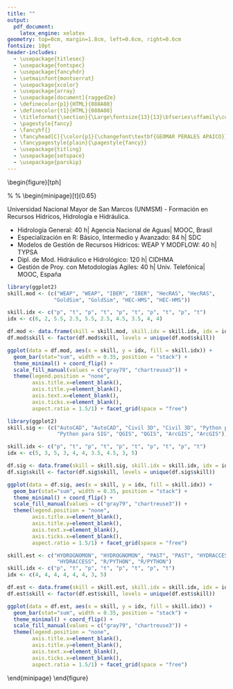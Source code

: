 ```yaml
---
title: ""
output:
  pdf_document:
    latex_engine: xelatex
geometry: top=0cm, margin=1.8cm, left=0.6cm, right=0.6cm
fontsize: 10pt
header-includes:
  - \usepackage{titlesec}
  - \usepackage{fontspec}
  - \usepackage{fancyhdr}
  - \setmainfont{montserrat}
  - \usepackage{xcolor}
  - \usepackage{array}
  - \usepackage[document]{ragged2e}
  - \definecolor{p1}{HTML}{088A08}
  - \definecolor{t1}{HTML}{088A08}
  - \titleformat{\section}{\Large\fontsize{13}{13}\bfseries\sffamily\color{t1}}{}{0pt}{}
  - \pagestyle{fancy}
  - \fancyhf{}
  - \fancyhead[C]{\color{p1}{\changefont\textbf{GEOMAR PERALES APAICO}}}
  - \fancypagestyle{plain}{\pagestyle{fancy}}
  - \usepackage{titling}
  - \usepackage{setspace}
  - \usepackage{parskip}
---
```

\newcommand{\changefont}{%
    \fontsize{16}{9}\selectfont
}

\newpage

\begin{figure}[tph]
\begin{minipage}[t]{0.3\textwidth}
  \centering
  \vspace*{-6\baselineskip}
\includegraphics[width=5.0cm]{images/gperales.jpg}
  \section{PERFIL\vspace{-0.35em}}
  \justify

Estoy enfocado a las áreas de Hidrología, Hidráulica y Recursos Hídricos, tengo 
buen desempeño para el trabajo en equipo y la mejora continua.
\setlength\parskip{1em}

Tengo capacidades técnicas en: Hidrología, procesando y analizando datos usando R,
Python y Excel; En Recursos hídricos, recopilando y procesando información hídrica;
en Hidráulica, desarrollando modelos de simulación.

\setlength\parskip{1em}

Uno de mis objetivos es cursar la maestría de Hidroinformática en Delft (Holanda),
para lo cual llevo una preparación autodidacta técnica, cultural y bilingüe.

  \subsection{IDIOMAS\vspace{0em}}

\textcolor{darkgray}{\textbf{Español - nativo}\vfill\vspace{-1mm}}
\textcolor{darkgray}{\textbf{Quechua - Básico (en proceso)}\vfill\vspace{-1mm}}
\textcolor{darkgray}{\textbf{Inglés- Básico (en proceso)}\vfill\vspace{-1mm}}

  \subsection{REFERENCIAS\vspace{0em}}

\raggedright
{Ing. Gustavo Atúncar\vfill\vspace{-3mm}}
{Esp. de Hidrología e Hidráulica\vfill\vspace{-3mm}}
{Cel. N° 939272465\vfill\vspace{0mm}}

{Ing. Yonatan Bustamante\vfill\vspace{-3mm}}
{Esp. de Hidrología e Hidráulica\vfill\vspace{-3mm}}
{Cel. N° 982267689\vfill\vspace{0mm}}

{Ing. Elvis Castro\vfill\vspace{-3mm}}
{Jefe de Recursos Hídricos, SRK\vfill\vspace{-3mm}}
{Cel. N° 956302303\vfill\vspace{0mm}}


\vspace{1mm}

  \end{minipage}
  %
  \hfill
  %
  \begin{minipage}[t]{0.65\textwidth}
  \justify
  \vspace*{-6\baselineskip}

\section{TITULACIÓN UNIVERSITARIA\vspace{-0.35em}}

\textcolor{black}{\textbf{Bachiller en Ing. Mecánica de Fluidos | Marzo - 2020}}
\vspace{1.3mm}\vfill
\textcolor{black}{\textbf{Formación en Ing. Mecánica de Fluidos | Julio - 2019}}
\vspace{1.3mm}\vfill
Universidad Nacional Mayor de San Marcos (UNMSM)
\vspace{0.6mm}\vfill
- Formación en Recursos Hídricos, Hidrología e Hidráulica.
\vspace{0.6mm}\vfill

\section{FORMACIÓN COMPLEMENTARIA\vspace{-0.35em}}

- Hidrología General: 40 h| Agencia Nacional de Aguas| MOOC, Brasil\vspace{0.7mm}\vfill
- Especialización en R: Básico, Intermedio y Avanzado: 84 h| SDC\vspace{0.7mm}\vfill
- Modelos de Gestión de Recursos Hídricos: WEAP Y MODFLOW: 40 h| TYPSA\vspace{0.7mm}\vfill
- Dipl. de Mod. Hidráulico e Hidrológico: 120 h| CIDHMA\vspace{0.7mm}\vfill
- Gestión de Proy. con Metodologías Agiles: 40 h| Univ. Telefónica| MOOC, España\vspace{0.7mm}

\section{SKILLS\vspace{-0.35em}}

\textcolor{black}{\textbf{MODELAMIENTO}}

```r
library(ggplot2)
skill.mod <- (c("WEAP", "WEAP", "IBER", "IBER", "HecRAS", "HecRAS",
               "GoldSim", "GoldSim", "HEC-HMS", "HEC-HMS"))

skill.idx <- c("p", "t", "p", "t", "p", "t", "p", "t", "p", "t")
idx <- c(6, 2, 5.5, 2.5, 5.5, 2.5, 4.5, 3.5, 4, 4)

df.mod <- data.frame(skill = skill.mod, skill.idx = skill.idx, idx = idx)
df.mod$skill <- factor(df.mod$skill, levels = unique(df.mod$skill))

ggplot(data = df.mod, aes(x = skill, y = idx, fill = skill.idx)) +
  geom_bar(stat="sum", width = 0.35, position = "stack") +
  theme_minimal() + coord_flip() +
  scale_fill_manual(values = c("gray79", "chartreuse3")) +
  theme(legend.position = "none",
        axis.title.x=element_blank(),
        axis.title.y=element_blank(),
        axis.text.x=element_blank(),
        axis.ticks.x=element_blank(),
        aspect.ratio = 1.5/1) + facet_grid(space = "free")
```

\textcolor{black}{\textbf{CAD Y SIG}}

```r
library(ggplot2)
skill.sig <- (c("AutoCAD", "AutoCAD", "Civil 3D", "Civil 3D", "Python para SIG",
                "Python para SIG", "QGIS", "QGIS", "ArcGIS", "ArcGIS"))

skill.idx <- c("p", "t", "p", "t", "p", "t", "p", "t", "p", "t")
idx <- c(5, 3, 5, 3, 4, 4, 3.5, 4.5, 3, 5)

df.sig <- data.frame(skill = skill.sig, skill.idx = skill.idx, idx = idx)
df.sig$skill <- factor(df.sig$skill, levels = unique(df.sig$skill))

ggplot(data = df.sig, aes(x = skill, y = idx, fill = skill.idx)) +
  geom_bar(stat="sum", width = 0.35, position = "stack") +
  theme_minimal() + coord_flip() +
  scale_fill_manual(values = c("gray79", "chartreuse3")) +
  theme(legend.position = "none",
        axis.title.x=element_blank(),
        axis.title.y=element_blank(),
        axis.text.x=element_blank(),
        axis.ticks.x=element_blank(),
        aspect.ratio = 1.5/1) + facet_grid(space = "free")
```

\textcolor{black}{\textbf{ESTADÍSTICA Y LENG. DE PROGRAMACIÓN}}
```r
skill.est <- c("HYDROGNOMON", "HYDROGNOMON", "PAST", "PAST", "HYDRACCESS",
                "HYDRACCESS", "R/PYTHON", "R/PYTHON")
skill.idx <- c("p", "t", "p", "t", "p", "t", "p", "t")
idx <- c(4, 4, 4, 4, 4, 4, 3, 5)

df.est <- data.frame(skill = skill.est, skill.idx = skill.idx, idx = idx)
df.est$skill <- factor(df.est$skill, levels = unique(df.est$skill))

ggplot(data = df.est, aes(x = skill, y = idx, fill = skill.idx)) +
  geom_bar(stat="sum", width = 0.35, position = "stack") +
  theme_minimal() + coord_flip() +
  scale_fill_manual(values = c("gray79", "chartreuse3")) +
  theme(legend.position = "none",
        axis.title.x=element_blank(),
        axis.title.y=element_blank(),
        axis.text.x=element_blank(),
        axis.ticks.x=element_blank(),
        aspect.ratio = 1.5/1) + facet_grid(space = "free")
```

  \end{minipage}
\end{figure}

\pagebreak
\newpage

\begin{figure}[tph]
  \begin{minipage}[t]{0.17\textwidth}
  \vspace*{-3\baselineskip}

\vspace{9mm}\vfill
\textcolor{gray}{\textbf{SET - DIC, 2021}}
\vspace{1mm}\vfill
\textcolor{gray}{\textbf{(3 meses)}}

\vspace{2.3cm}\vfill

\textcolor{gray}{\textbf{OCT, 2020 -\newline SET, 2021}}
\vspace{0mm}\vfill
\textcolor{gray}{\textbf{(12 meses)}}

\vspace{2.4cm}\vfill

\textcolor{gray}{\textbf{AGO, 2019 -\newline MAR, 2020}}
\vspace{0mm}\vfill
\textcolor{gray}{\textbf{(12 meses)}}

\vspace{1.6cm}\vfill

\textcolor{gray}{\textbf{DIC, 2018 -\newline SET, 2019}}
\vspace{0mm}\vfill
\textcolor{gray}{\textbf{(8 meses)}}

\vspace{1.5cm}\vfill

\textcolor{gray}{\textbf{AGO, 2017 -\newline DIC, 2018}}
\vspace{0mm}\vfill
\textcolor{gray}{\textbf{(17 meses)}}

\vspace{2.3cm}\vfill

\textcolor{gray}{\textbf{2021}}


  \end{minipage}
  %
  \hfill
  %
  \begin{minipage}[t]{0.83\textwidth}
  \justify
  \vspace*{-3\baselineskip}

\section{EXPERIENCIA PROFESIONAL\vspace{-0.35em}}
\vspace{1mm}\vfill
\textcolor{black}{\textbf{ESPECIALISTA JR. EN RECURSOS HÍDRICOS, ÁREA DE CIENCIAS DEL AGUA}}
\vspace{1mm}\vfill
\textcolor{darkgray}{\textbf{SNC-LAVALIN, Perú}}
\vspace{1mm}\vfill
Recopilación, pre-proceso, proceso y análisis de datos hidroclimáticos para
caracterización climática, modelamiento hidrológico y análisis de máximas avenidas,
análisis de sequías, planes de gestión hídrica, uso de lenguajes de programación
(R y Python) para automatizar actividades, y análisis de datos espaciales y no
espaciales.
\vspace{5mm}

\textcolor{black}{\textbf{INGENIERO JR. EN RECURSOS HÍDRICOS, ÁREA DE GEOINGENIERÍA}}
\vspace{1mm}\vfill
\textcolor{darkgray}{\textbf{SRK Consulting, Perú}}
\vspace{1mm}\vfill
Recopilación, pre-proceso, proceso y análisis de datos hidroclimáticos para
caracterización climática, modelamiento hidrológico y análisis de máximas avenidas,
análisis de sequías, planes de gestión hídrica, uso de herramientas SIG para el
análisis geoespacial y desarrollo de mapas temáticos, modelamiento de balance de
aguas en GoldSim, uso de lenguajes de programación (R y Python) para automatizar
actividades, y análisis de datos espaciales y no espaciales.
\vspace{5mm}

\textcolor{black}{\textbf{ASISTENTE DE INGENIERÍA, DPTO DE INGENIERÍA DEL AGUA}}
\vspace{1mm}\vfill
\textcolor{darkgray}{\textbf{TYPSA, Perú}}
\vspace{1mm}\vfill
Pre-proceso, proceso y análisis de datos hidroclimáticos para modelamiento
hidrológico, eventos extremos, planes de gestión hídrica, Dibujante CAD de planos
hidráulicos, abastecimiento y drenaje, SIG para el análisis, proceso geoespacial
en hidráulica e hidrología y creación de mapas.
\vspace{5mm}

\textcolor{black}{\textbf{ASISTENTE EN RECURSOS HÍDRICOS}}
\vspace{1mm}\vfill
\textcolor{darkgray}{\textbf{TYPSA, Perú}}
\vspace{1mm}\vfill
Pre-proceso de datos hidroclimáticos para modelamiento: hidrológico, eventos
extremos y recursos hídricos, redacción y revisión parcial de informes y anexos,
procesamiento geoespacial usando herramientas SIG
\vspace{5mm}

\textcolor{black}{\textbf{VOLUNTARIO}}
\vspace{1mm}\vfill
\textcolor{darkgray}{\textbf{CIDIMF-UNMSM, Perú}}
\vspace{1mm}\vfill
Desarrollé programas para Hidrología Estadística usando R, Python y MATLAB,
Participé en la planeación y desarrollo de un sistema de riego automatizado,
brinde capacitación en Hidrología y afines.

\section{PRINCIPALES PROYECTOS\vspace{-0.35em}}

\textcolor{black}{\textbf{CAMPAÑA DE AFORO, MUESTREO DE SEDIMENTOS Y AGUA | ECUADOR}}
\vspace{1mm}\vfill
\textcolor{darkgray}{\textbf{\emph{U.M. Ruta de Cobre}}}
\vspace{1mm}\vfill
Soporte en el aforo de ríos y quebradas, toma de muestras de sedimentos y agua
en múltiples puntos de la microcuenca Chaucha (Ecuador).
\vspace{5mm}

\textcolor{black}{\textbf{Paquete IdeamR | COLOMBIA}}
\vspace{1mm}\vfill
\textcolor{darkgray}{\textbf{\emph{Software para la automatización de procesos hidrológicos}}}
\vspace{1mm}\vfill
ideamR es un paquete desarrollado en R para el manejo de datos hidrometeorológicos
de DHIME(IDEAM, Colombia). DHIME es un Sistema de Información para el manejo de
datos hidrológicos y meteorológicos de Colombia. Enlace: https://github.com/GeomarPerales/ideamR
\vspace{5mm}

\textcolor{black}{\textbf{RPisco | PERÚ}}
\vspace{1mm}\vfill
\textcolor{darkgray}{\textbf{\emph{Software para la automatización de procesos hidrológicos}}}
\vspace{1mm}\vfill
RPisco es un paquete desarrollado en R con herramientas para extraer y manipular
datos climáticos de PISCO (SENAMHI, Perú). Enlace: [RPisco](https://github.com/GeomarPerales/RPisco).

  \end{minipage}
\end{figure}

\pagebreak
\newpage
\begin{figure}[tph]
  \begin{minipage}[t]{0.17\textwidth}
  \vspace*{-6.5\baselineskip}

\vspace{-28mm}\vfill
\textcolor{gray}{\textbf{2021}}
\vspace{2cm}\vfill
\textcolor{gray}{\textbf{2020}}
\vspace{4.3cm}\vfill
\textcolor{gray}{\textbf{2019}}

  \end{minipage}
  %
  \hfill
  %
  \begin{minipage}[t]{0.83\textwidth}
  \justify
  \vspace*{-6.5\baselineskip}
  
\vspace{-28mm}\vfill
\textcolor{black}{\textbf{ESTUDIO HIDROLÓGICO Y ANÁLISIS DE MÁXIMAS AVENIDAS | COLOMBIA}}
\vspace{1mm}\vfill
\textcolor{darkgray}{\textbf{\emph{U.M. Quinchia y La Perla}}}
\vspace{1mm}\vfill
Recopilación, pre-proceso, proceso y análisis de datos hidroclimáticos para la caracterización hidroclimática, y análisis de máximas avenidas.
\vspace{5mm}

\textcolor{black}{\textbf{RECOPILACIÓN Y PRE-PROCESO DE INFORMACIÓN CLIMÁTICA | UZBEKISTÁN}}
\vspace{1mm}\vfill
\textcolor{darkgray}{\textbf{\emph{Energía Solar}}}
\vspace{1mm}\vfill
Búsqueda, recopilación y proceso de información hidroclimática en bases de datos extranjeras
(en inglés). Revisión y análisis de la bibliografía (Papers, informes y otros, en inglés).
\vspace{5mm}

\textcolor{black}{\textbf{PRE-PROCESO Y ANÁLISIS DE PRECIPITACIÓN MAXIMA | PERÚ}}
\vspace{1mm}\vfill
\textcolor{darkgray}{\textbf{\emph{Construcción del reemplazo del Pte. San Francisco en Ayacucho}}}
\vspace{1mm}\vfill
Responsable del pre-proceso, proceso y análisis de precipitación máxima de 24 horas de diversas
fuentes de información para el estudio de máximas avenidas.
\vspace{5mm}

\textcolor{black}{\textbf{ENTREGA DEL 4° INFORME FINAL DE RECURSOS HÍDRICOS | PERÚ}}
\vspace{1mm}\vfill
\textcolor{darkgray}{\textbf{\emph{Gestión de Recursos Hídricos de 5 Cuencas Hidrográficas}}}
\vspace{1mm}\vfill
Responsable de la redacción parcial, revisión y entrega del Informe de la Cuenca Nanay,
planeamiento, gestión, preparación y entrega del Informe más anexos respectivos.
\vspace{5mm}

\textcolor{black}{\textbf{MODELACIÓN HIDROLÓGICA | PERÚ}}
\vspace{1mm}\vfill
\textcolor{darkgray}{\textbf{\emph{Plan Maestro de drenaje pluvial de Piura}}}
\vspace{1mm}\vfill
Soporte en Modelación Hidrológica, geoprocesamiento de información pluviométrica, modelación
de caudales, delimitación de cuencas urbanas, dibujante SIG.
\vspace{5mm}

\textcolor{black}{\textbf{PRE-PROCESO Y ANÁLISIS DE PRECIPITACIÓN MAXIMA | PERÚ}}
\vspace{1mm}\vfill
\textcolor{darkgray}{\textbf{\emph{Gestión de Recursos Hídricos de 5 Cuencas Hidrográficas}}}
\vspace{1mm}\vfill
Responsable del Pre-proceso y proceso de precipitación máxima de 24 horas para el estudio de
máximas avenidas del Proyecto.
\vspace{5mm}

\textcolor{black}{\textbf{PROCESO DE INFORMACIÓN DE DEMANDAS HÍDRICAS | PERÚ}}
\vspace{1mm}\vfill
\textcolor{darkgray}{\textbf{\emph{Gestión de Recursos Hídricos de 5 Cuencas Hidrográficas}}}
\vspace{1mm}\vfill
Responsable de la coordinación, gestión y organización de equipos para el pre-proceso de
demandas hídricas, proceso y generación de bases de datos de demandas hídricas.
\vspace{5mm}

\textcolor{black}{\textbf{PRE-PROCESO DE INFORMACIÓN HIDROCLIMÁTICA | PERÚ}}
\vspace{1mm}\vfill
\textcolor{darkgray}{\textbf{\emph{Gestión de Recursos Hídricos de 5 Cuencas Hidrográficas}}}
\vspace{1mm}\vfill
Responsable del Pre-proceso, generación y estructuración de bases de datos hidroclimáticos
para el modelamiento hidrológico y de recursos hídricos de las cuencas del estudio.
\vspace{5mm}

  \end{minipage}
\end{figure}
\pagebreak
\newpage
\begin{figure}[tph]
  \begin{minipage}[t]{0.17\textwidth}
  \vspace*{-7\baselineskip}

\vspace{1mm}\vfill
alfa

  \end{minipage}
  %
  \hfill
  %
  \begin{minipage}[t]{0.83\textwidth}
  \justify
  \vspace*{-7\baselineskip}
  
\vspace{1mm}\vfill
\section{ACTIVIDADES DE DIVULGACIÓN\vspace{-0.35em}}

\textcolor{black}{\textbf{EXPOSITOR}}
\vspace{1mm}\vfill
\textcolor{darkgray}{\textbf{Empresa HelpGIS, Perú}}
\vspace{1mm}\vfill

Webinar “R y Python aplicados a la Hidrología”, 19-06-21.

\textcolor{darkgray}{\textbf{Empresa Hidroclic, Perú}}
\vspace{1mm}\vfill

Webinar “Rompiendo Mitos en R aplicado a Hidrología”, 05-10-20.

Webinar “R aplicado a Hidrología”, 29-09-20


\section{ASOCIACIONES TÉCNICAS\vspace{-0.35em}}

\textcolor{darkgray}{\textbf{CIDIMF-UNMSM, Perú}}
\vspace{1mm}\vfill
\textcolor{black}{\textbf{PRESIDENTE}}
\vspace{1mm}\vfill
Dirección y gestión de diversas actividades de: divulgación, capacitación y orientación en temas
de Recursos Hídricos a los miembros del Grupo Estudiantil CIDIMF y externos
\vspace{5mm}

\textcolor{black}{\textbf{VOLUNTARIO}}
\vspace{1mm}\vfill
Colabore en la gestión, organización y divulgación de eventos orientados a los Recursos Hídricos, desarrollé habilidades de liderazgo y participe en multiples actividades de divulgación.
\vspace{5mm}

  \end{minipage}
\end{figure}



